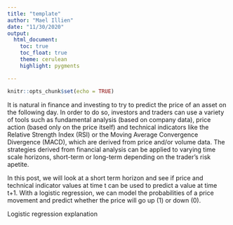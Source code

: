 ```yaml
---
title: "template"
author: "Mael Illien"
date: "11/30/2020"
output:
  html_document:
    toc: true
    toc_float: true
    theme: cerulean
    highlight: pygments

---
```


```r
knitr::opts_chunk$set(echo = TRUE)
```

It is natural in finance and investing to try to predict the price of an asset on the following day. In order to do so, investors and traders can use a variety of tools such as fundamental analysis (based on company data), price action (based only on the price itself) and technical indicators like the Relative Strength Index (RSI) or the Moving Average Convergence Divergence (MACD), which are derived from price and/or volume data. The strategies derived from financial analysis can be applied to varying time scale horizons, short-term or long-term depending on the trader's risk apetite. 

In this post, we will look at a short term horizon and see if price and technical indicator values at time t can be used to predict a value at time t+1. With a logistic regression, we can model the probabilities of a price movement and predict whether the price will go up (1) or down (0).

Logistic regression explanation

